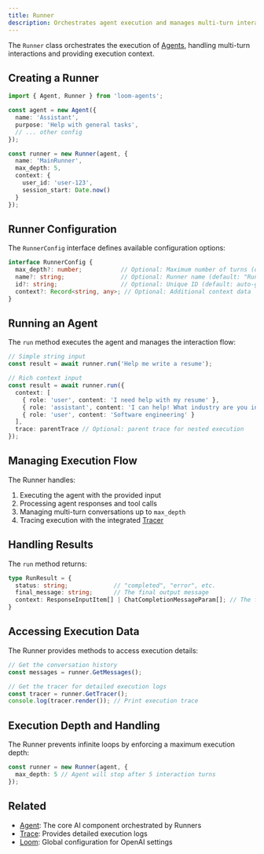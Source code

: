 ```yaml
---
title: Runner
description: Orchestrates agent execution and manages multi-turn interactions
---
```


The `Runner` class orchestrates the execution of [Agents](/reference/agent), handling multi-turn interactions and providing execution context.

## Creating a Runner

```typescript
import { Agent, Runner } from 'loom-agents';

const agent = new Agent({
  name: 'Assistant',
  purpose: 'Help with general tasks',
  // ... other config
});

const runner = new Runner(agent, {
  name: 'MainRunner',
  max_depth: 5,
  context: {
    user_id: 'user-123',
    session_start: Date.now()
  }
});
```

## Runner Configuration

The `RunnerConfig` interface defines available configuration options:

```typescript
interface RunnerConfig {
  max_depth?: number;           // Optional: Maximum number of turns (default: 10)
  name?: string;                // Optional: Runner name (default: "Runner")
  id?: string;                  // Optional: Unique ID (default: auto-generated UUID)
  context?: Record<string, any>; // Optional: Additional context data
}
```

## Running an Agent

The `run` method executes the agent and manages the interaction flow:

```typescript
// Simple string input
const result = await runner.run('Help me write a resume');

// Rich context input
const result = await runner.run({
  context: [
    { role: 'user', content: 'I need help with my resume' },
    { role: 'assistant', content: 'I can help! What industry are you in?' },
    { role: 'user', content: 'Software engineering' }
  ],
  trace: parentTrace // Optional: parent trace for nested execution
});
```

## Managing Execution Flow

The Runner handles:

1. Executing the agent with the provided input
2. Processing agent responses and tool calls
3. Managing multi-turn conversations up to `max_depth`
4. Tracing execution with the integrated [Tracer](/reference/trace)

## Handling Results

The `run` method returns:

```typescript
type RunResult = {
  status: string;             // "completed", "error", etc.
  final_message: string;      // The final output message
  context: ResponseInputItem[] | ChatCompletionMessageParam[]; // The full conversation context
}
```

## Accessing Execution Data

The Runner provides methods to access execution details:

```typescript
// Get the conversation history
const messages = runner.GetMessages();

// Get the tracer for detailed execution logs
const tracer = runner.GetTracer();
console.log(tracer.render()); // Print execution trace
```

## Execution Depth and Handling

The Runner prevents infinite loops by enforcing a maximum execution depth:

```typescript
const runner = new Runner(agent, {
  max_depth: 5 // Agent will stop after 5 interaction turns
});
```

## Related

- [Agent](/reference/agent): The core AI component orchestrated by Runners
- [Trace](/reference/trace): Provides detailed execution logs
- [Loom](/reference/loom): Global configuration for OpenAI settings
